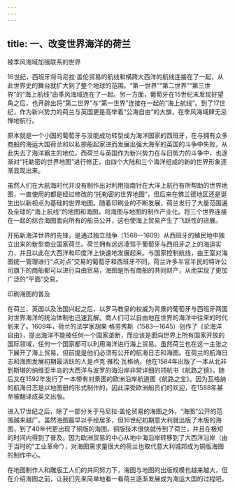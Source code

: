 ```yaml
---
---
---
```

title: 一、改变世界海洋的荷兰
---





被季风海域加强联系的世界


16世纪，西班牙将马尼拉·盖伦贸易的航线和横跨大西洋的航线连接在了一起，从此世界史的舞台就扩大到了整个地球的范围。“第一世界”“第二世界”“第三世界”的“海上航线”由季风海域连在了一起。另一方面，葡萄牙在15世纪末发现好望角之后，也开辟出将“第二世界”与“第一世界”连接在一起的“海上航线”。到了17世纪，作为新兴势力的荷兰与英国更是高举着“公海自由”的大旗，在季风海域肆无忌惮地航行。

原本就是一个小国的葡萄牙与没能成功转型成为海洋国家的西班牙，在与拥有众多商船的海运大国荷兰和以私掠船起家进而发展出强大海军的英国的斗争中失败，从此失去了海洋霸主的地位。而荷兰与英国作为新兴势力在与旧势力的斗争中，也逐渐对“托勒密的世界地图”进行修正，由四个大陆和三个海洋组成的新的世界形象逐渐显现出来。

虽然人们在大航海时代并没有制作出对利用指南针在大洋上航行有所帮助的世界地图，一直使用的都是经过修改的“托勒密的世界地图”，但后来在佛兰德地区还是诞生出以新视点为基础的世界地图。随着印刷业的不断发展，荷兰发行了大量范围遍及全球的“海上航线”的地图和海图，将海图与地图的制作产业化。将三个世界连接在一起的综合海图面向所有的船员公开，这也使海上贸易产生了飞跃性的进展。

开拓新海洋世界的先锋，是通过独立战争（1568—1609）从西班牙的殖民地中独立出来的新型商业国家荷兰。荷兰拥有远远凌驾于葡萄牙与西班牙之上的海运实力，并且以此在大西洋和印度洋上快速地发展起来。与国家控制航线，由王室对海图统一管理进行“点对点”交易的葡萄牙和西班牙不同，荷兰许多半官半民的特许公司旗下的商船都可以进行自由贸易，海图是所有商船的共同财产，从而实现了更加广泛的“平面”交易。





印刷海图的普及


在荷兰、英国以及法国兴起之后，以罗马教皇的权威为背景的葡萄牙与西班牙两国对世界海洋的统治体制也迅速瓦解。商人们可以自由地在世界的海洋中往来的时代到来了。1609年，荷兰的法学家胡果·格劳秀斯（1583—1645）创作了《论海洋自由》，提出海洋不能被任何一个国家垄断，而应该是面向世界上所有国家开放的国际领域，任何一个国家都可以利用海洋进行海上贸易。虽然荷兰也在这一主张之下展开了海上贸易，但前提是他们必须有公开的航海日志和海图。在荷兰的航海日志和海图发展初期最活跃的人是卢克·雅松·瓦格纳。他在1584年出版了一本从北非到斯堪的纳维亚半岛的大西洋与波罗的海沿岸非常详细的领航书《航路之镜》，随后又在1592年发行了一本带有对景图的欧洲沿岸航道图《航路之宝》。因为瓦格纳的航海日志是以地图册的形式制作的，因此深受欧洲船员们的欢迎，在1588年甚至被翻译成英文出版。

进入17世纪之后，除了一部分关于马尼拉·盖伦贸易的海图之外，“海图”公开的范围越来越广。虽然海图最早以手绘居多，但16世纪初期意大利就出版了木版的海图，到了40年代更出现了铜版的海图。铜版技术很快就传到了荷兰，并且在极短的时间内得到了普及。因为欧洲贸易的中心从地中海沿岸转移到了大西洋沿岸（由于当时的“工业革命”），对海图需求量很大的荷兰也取代意大利城邦成为铜版海图的制作中心。



在地图制作人和雕版工人们的共同努力下，海图与地图的出版规模也越来越大，但在介绍海图之前，让我们先来简单地看一看荷兰逐渐发展成为海运大国的过程吧。